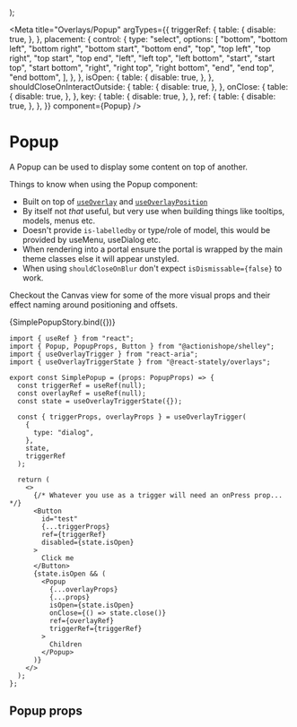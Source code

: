 

  <StoryCenteredInline>
    <SimplePopup {...args} />
  </StoryCenteredInline>
);

<Meta
  title="Overlays/Popup"
  argTypes={{
    triggerRef: {
      table: {
        disable: true,
      },
    },
    placement: {
      control: {
        type: "select",
        options: [
          "bottom",
          "bottom left",
          "bottom right",
          "bottom start",
          "bottom end",
          "top",
          "top left",
          "top right",
          "top start",
          "top end",
          "left",
          "left top",
          "left bottom",
          "start",
          "start top",
          "start bottom",
          "right",
          "right top",
          "right bottom",
          "end",
          "end top",
          "end bottom",
        ],
      },
    },
    isOpen: {
      table: {
        disable: true,
      },
    },
    shouldCloseOnInteractOutside: {
      table: {
        disable: true,
      },
    },
    onClose: {
      table: {
        disable: true,
      },
    },
    key: {
      table: {
        disable: true,
      },
    },
    ref: {
      table: {
        disable: true,
      },
    },
  }}
  component={Popup}
/>

# Popup

A Popup can be used to display some content on top of another.

Things to know when using the Popup component:

- Built on top of [`useOverlay`](https://react-spectrum.adobe.com/react-aria/useOverlay.html) and [`useOverlayPosition`](https://react-spectrum.adobe.com/react-aria/useOverlayPosition.html)
- By itself not _that_ useful, but very use when building things like tooltips, models, menus etc.
- Doesn't provide `is-labelledby` or type/role of model, this would be provided by useMenu, useDialog etc.
- When rendering into a portal ensure the portal is wrapped by the main theme classes else it will appear unstyled.
- When using `shouldCloseOnBlur` don't expect `isDismissable={false}` to work.

Checkout the Canvas view for some of the more visual props and their effect naming around positioning and offsets.

<Preview>
  <Story name="a) Popup">{SimplePopupStory.bind({})}</Story>
</Preview>

```tsx
import { useRef } from "react";
import { Popup, PopupProps, Button } from "@actionishope/shelley";
import { useOverlayTrigger } from "react-aria";
import { useOverlayTriggerState } from "@react-stately/overlays";

export const SimplePopup = (props: PopupProps) => {
  const triggerRef = useRef(null);
  const overlayRef = useRef(null);
  const state = useOverlayTriggerState({});

  const { triggerProps, overlayProps } = useOverlayTrigger(
    {
      type: "dialog",
    },
    state,
    triggerRef
  );

  return (
    <>
      {/* Whatever you use as a trigger will need an onPress prop... */}
      <Button
        id="test"
        {...triggerProps}
        ref={triggerRef}
        disabled={state.isOpen}
      >
        Click me
      </Button>
      {state.isOpen && (
        <Popup
          {...overlayProps}
          {...props}
          isOpen={state.isOpen}
          onClose={() => state.close()}
          ref={overlayRef}
          triggerRef={triggerRef}
        >
          Children
        </Popup>
      )}
    </>
  );
};
```

## Popup props

<ArgsTable of={Popup} />
